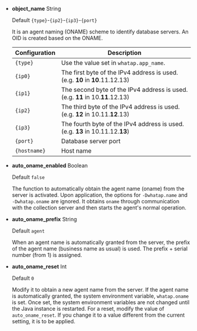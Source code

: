 -   **object_name** <span class='type'>String</span>

    Default `{type}`-`{ip2}`-`{ip3}`-`{port}`

    It is an agent naming (ONAME) scheme to identify database servers. An OID is created based on the ONAME.

    | Configuration       | Description                                                                      |
    | ------------------- | -------------------------------------------------------------------------------- |
    | `{type}`            | Use the value set in `whatap.app_name`.                                          |
    | `{ip0}`             | The first byte of the IPv4 address is used. (e.g. **10** in **10**.11.12.13)     |
    | `{ip1}`             | The second byte of the IPv4 address is used. (e.g. **11** in 10.**11**.12.13)    |
    | `{ip2}`             | The third byte of the IPv4 address is used. (e.g. **12** in 10.11.**12**.13)     |
    | `{ip3}`             | The fourth byte of the IPv4 address is used. (e.g. **13** in 10.11.12.**13**)    |
    | `{port}`            | Database server port                                                             |
    | `{hostname}`        | Host name                                                                        |

-   **auto_oname_enabled** <span class='type'>Boolean</span>

    Default `false`

    The function to automatically obtain the agent name (oname) from the server is activated. Upon application, the options for `-Dwhatap.name` and `-Dwhatap.oname` are ignored. It obtains `oname` through communication with the collection server and then starts the agent's normal operation.

-   **auto_oname_prefix** <span class='type'>String</span>

    Default `agent`

    When an agent name is automatically granted from the server, the prefix of the agent name (business name as usual) is used. The prefix + serial number (from 1) is assigned.

-   **auto_oname_reset** <span class='type'>Int</span>

    Default `0`

    Modify it to obtain a new agent name from the server. If the agent name is automatically granted, the system environment variable, `whatap.oname` is set. Once set, the system environment variables are not changed until the Java instance is restarted. For a reset, modify the value of `auto_oname_reset`. If you change it to a value different from the current setting, it is to be applied.
